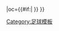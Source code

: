 {{fb team |t=迪加史卓普 |tan=迪加史卓普 |tc=NED |abb={{#if:{{{abb|}}}|GRA{{0}}}} |oc={{#if:{{{oc|}}}|{{{oc}}} }} }}<!--
--><noinclude>[[Category:足球模板]]</noinclude>